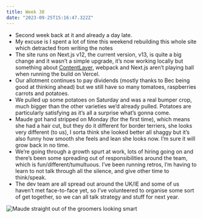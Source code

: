 ```yaml
---
title: Week 38
date: "2023-09-25T15:16:47.322Z"
---
```


- Second week back at it and already a day late.
- My excuse is I spent a lot of time this weekend rebuilding this whole site which detracted from writing the notes
- The site runs on Next.js v12, the current version, v13, is quite a big change and it wasn’t a simple upgrade, it’s now working locally but something about [ContentLayer](https://contentlayer.dev/), webpack and Next.js aren’t playing ball when running the build on Vercel.
- Our allotment continues to pay dividends (mostly thanks to Bec being good at thinking ahead) but we still have so many tomatoes, raspberries carrots and potatoes.
- We pulled up some potatoes on Saturday and was a real bumper crop, much bigger than the other varieties we’d already pulled. Potatoes are particularly satisfying as it’s all a surprise what’s gonna come.
- Maude got hand stripped on Monday (for the first time), which means she had a hair cut, but they do it different for border terriers, she looks very different (to us), I sorta think she looked better all shaggy but it’s also funny how smooth she feels and lean she looks now. I’m sure it will grow back in no time.
- We’re going through a growth spurt at work, lots of hiring going on and there’s been some spreading out of responsibilities around the team, which is fun/different/tumultuous. I’ve been running retros, I’m having to learn to not talk through all the silence, and give other time to think/speak.
- The dev team are all spread out around the UK/IE and some of us haven’t met face-to-face yet, so I’ve volunteered to organise some sort of get together, so we can all talk strategy and stuff for next year.

![Maude straight out of the groomers looking smart](https://imagedelivery.net/tfgleCjJafHVtd2F4ngDnQ/8d0df11d-c39c-4d89-c3a0-0b1c3e952100/large)
